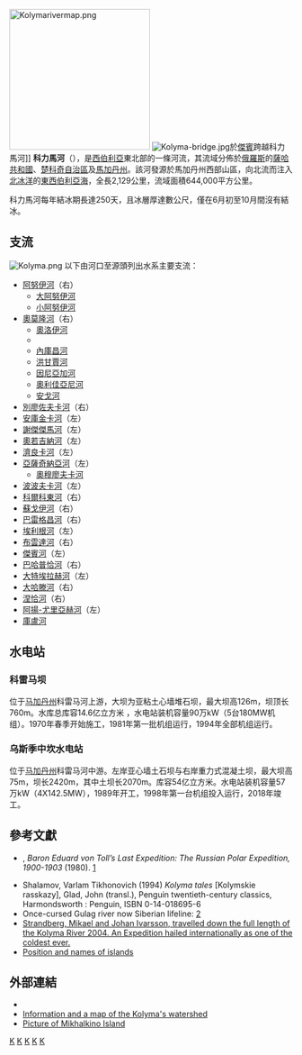 {{noteTA
|T=zh-cn:科雷马河; zh-hk:科雷馬河; zh-tw:科力馬河; 
|1=zh-cn:科雷马; zh-hk:科雷馬; zh-tw:科力馬; 
}}
[[File:Kolymarivermap.png|250px]]
[[File:Kolyma-bridge.jpg|thumb]]於[[傑賓|傑賓]]跨越科力馬河]]
'''科力馬河'''（{{lang-ru|Колыма}}），是[[西伯利亞|西伯利亞]]東北部的一條河流，其流域分佈於[[俄羅斯|俄羅斯]]的[[薩哈共和國|薩哈共和國]]、[[楚科奇自治區|楚科奇自治區]]及[[馬加丹州|馬加丹州]]。該河發源於馬加丹州西部山區，向北流而注入[[北冰洋|北冰洋]]的[[東西伯利亞海|東西伯利亞海]]，全長2,129公里，流域面積644,000平方公里。

科力馬河每年結冰期長達250天，且冰層厚達數公尺，僅在6月初至10月間沒有結冰。

==支流==
[[File:Kolyma.png|thumb]]
以下由河口至源頭列出水系主要支流：
* [[阿努伊河_(薩哈共和國)|阿努伊河]]（右）
** [[大阿努伊河|大阿努伊河]]
** [[小阿努伊河|小阿努伊河]]
* [[奧莫隆河|奧莫隆河]]（右）
** [[奧洛伊河|奧洛伊河]]
** {{link-ru|凱登河|Кедон}}
** [[內庫昌河|內庫昌河]]
** [[洪甘賈河|洪甘賈河]]
** [[因尼亞加河|因尼亞加河]]
** [[奧利佳亞尼河|奧利佳亞尼河]]
** [[安戈河|安戈河]]
* [[別廖佐夫卡河|別廖佐夫卡河]]（右）
* [[安庫金卡河|安庫金卡河]]（左）
* [[謝傑傑馬河|謝傑傑馬河]]（左）
* [[奧若吉納河|奧若吉納河]]（左）
* [[濟良卡河|濟良卡河]]（左）
* [[亞薩奇納亞河|亞薩奇納亞河]]（左）
** [[奧穆廖夫卡河|奧穆廖夫卡河]]
* [[波波夫卡河|波波夫卡河]]（左）
* [[科爾科東河|科爾科東河]]（右）
* [[蘇戈伊河|蘇戈伊河]]（右）
* [[巴雷格昌河|巴雷格昌河]]（右）
* [[埃利根河|埃利根河]]（左）
* [[布雲達河|布雲達河]]（右）
* [[傑賓河|傑賓河]]（左）
* [[巴哈普恰河|巴哈普恰河]]（右）
* [[大特埃拉赫河|大特埃拉赫河]]（左）
* [[大哈滕河|大哈滕河]]（右）
* [[涅恰河|涅恰河]]（右）
* [[阿揚-尤里亞赫河|阿揚-尤里亞赫河]]（左）
* [[庫盧河|庫盧河]]

==水电站==
===科雷马坝===
{{tsl|ru|Колымская ГЭС|科雷马坝}}位于[[马加丹州|马加丹州]]科雷马河上游，大坝为亚粘土心墙堆石坝，最大坝高126m，坝顶长760m。水库总库容14.6亿立方米 ，水电站装机容量90万kW（5台180MW机组）。1970年春季开始施工，1981年第一批机组运行，1994年全部机组运行。

===乌斯季中坎水电站===
{{tsl|ru|Усть-Среднеканская ГЭС|乌斯季中坎水电站}}位于[[马加丹州|马加丹州]]科雷马河中游。左岸亚心墙土石坝与右岸重力式混凝土坝，最大坝高75m，坝长2420m，其中土坝长2070m。库容54亿立方米。水电站装机容量57万kW（4X142.5MW），1989年开工，1998年第一台机组投入运行，2018年竣工。

==參考文獻==
{{refbegin}}
* {{link-en|William Barr|William Barr (Arctic historian)}}, ''Baron Eduard von Toll’s Last Expedition: The Russian Polar Expedition, 1900-1903'' (1980). [http://pubs.aina.ucalgary.ca/arctic/Arctic34-3-201.pdf] {{Wayback|url=http://pubs.aina.ucalgary.ca/arctic/Arctic34-3-201.pdf |date=20160303213026 }}
* Shalamov, Varlam Tikhonovich (1994) ''Kolyma tales'' [Kolymskie rasskazy], Glad, John (transl.), Penguin twentieth-century classics, Harmondsworth : Penguin, ISBN 0-14-018695-6
* Once-cursed Gulag river now Siberian lifeline: [https://web.archive.org/web/20070818034943/http://dl1.yukoncollege.yk.ca/agraham/newsItems/departments/russia]
* [http://www.siberia.nu Strandberg, Mikael and Johan Ivarsson, travelled down the full length of the Kolyma River 2004. An Expedition hailed internationally as one of the coldest ever.] {{Wayback|url=http://www.siberia.nu/ |date=20080503081745 }}
* [http://worldmaps.web.infoseek.co.jp/russia_guide.htm Position and names of islands] {{Wayback|url=http://worldmaps.web.infoseek.co.jp/russia_guide.htm |date=20080109202105 }}
{{refend}}

==外部連結==
{{commonscat|Kolyma}}
* {{GSEn|Колыма|Kolyma River}}
* [http://earthtrends.wri.org/maps_spatial/maps_detail_static.cfm?map_select=358&theme=2 Information and a map of the Kolyma's watershed] {{Wayback|url=http://earthtrends.wri.org/maps_spatial/maps_detail_static.cfm?map_select=358&theme=2 |date=20050408063506 }}
* [http://www.panoramio.com/photo/6975262 Picture of Mikhalkino Island] {{Wayback|url=http://www.panoramio.com/photo/6975262 |date=20160424084707 }}

{{East Siberian Sea Islands}}

{{Authority control}}
[[Category:楚科奇自治區河流|K]]
[[Category:薩哈共和國河流|K]]
[[Category:馬加丹州河流|K]]
[[Category:俄羅斯河流|K]]
[[Category:俄罗斯注入北冰洋的河流|K]]